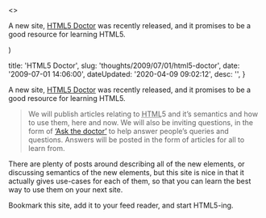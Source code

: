 

  <>
  <p>A new site, <a href="http&#58;//html5doctor.com">HTML5 Doctor</a> was recently released, and it promises to be a good resource for learning HTML5.</p>
  </>
)


  title: 'HTML5 Doctor',
  slug: 'thoughts/2009/07/01/html5-doctor',
  date: '2009-07-01 14:06:00',
  dateUpdated: '2020-04-09 09:02:12',
  desc: '',
}

<p>A new site, <a href="http://html5doctor.com">HTML5 Doctor</a> was recently released, and it promises to be a good resource for learning HTML5.</p>
<blockquote><p>We will publish articles relating to <abbr title="hypertext markup language">HTML</abbr>5 and it’s semantics and how to use them, here and now. We will also be inviting questions, in the form of <a href="http://html5doctor.com/ask-the-doctor">‘Ask the doctor’</a> to help answer people’s queries and questions. Answers will be posted in the form of articles for all to learn from.</p></blockquote>
<p>There are plenty of posts around describing all of the new elements, or discussing semantics of the new elements, but this site is nice in that it actually gives use-cases for each of them, so that you can learn the best way to use them on your next site.</p>
<p>Bookmark this site, add it to your feed reader, and start HTML5-ing.</p>

